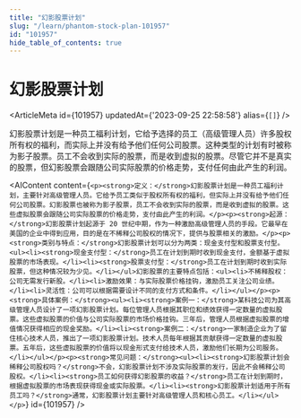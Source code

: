 ```yaml
---
title: "幻影股票计划"
slug: "/learn/phantom-stock-plan-101957"
id: "101957"
hide_table_of_contents: true
---
```



# 幻影股票计划

<ArticleMeta id={101957} updatedAt={'2023-09-25 22:58:58'} alias={`[]`} />
<div className='border-solid border-b border-t-0 my-4 border-[var(--ifm-color-gray-300)]' />

幻影股票计划是一种员工福利计划，它给予选择的员工（高级管理人员）许多股权所有权的福利，而实际上并没有给予他们任何公司股票。这种类型的计划有时被称为影子股票。员工不会收到实际的股票，而是收到虚拟的股票。尽管它并不是真实的股票，但幻影股票会跟随公司实际股票的价格走势，支付任何由此产生的利润。

<AIContent content={`<p><strong>定义：</strong>幻影股票计划是一种员工福利计划，主要针对高级管理人员。它给予员工类似于股权所有权的福利，但实际上并没有给予他们任何公司股票。幻影股票也被称为影子股票，员工不会收到实际的股票，而是收到虚拟的股票。这些虚拟股票会跟随公司实际股票的价格走势，支付由此产生的利润。</p><p><strong>起源：</strong>幻影股票计划起源于 20 世纪中期，作为一种激励高级管理人员的手段。它最早在美国的企业中得到应用，目的是在不稀释公司股权的情况下，提供与股票相关的激励。</p><p><strong>类别与特点：</strong>幻影股票计划可以分为两类：现金支付型和股票支付型。<ul><li><strong>现金支付型：</strong>员工在计划到期时收到现金支付，金额基于虚拟股票的市场表现。</li><li><strong>股票支付型：</strong>员工在计划到期时收到实际股票，但这种情况较为少见。</li></ul>幻影股票的主要特点包括：<ul><li>不稀释股权：公司无需发行新股。</li><li>激励效果：与实际股票价格挂钩，激励员工关注公司业绩。</li><li>灵活性：公司可以根据需要设计不同的支付方式和条件。</li></ul></p><p><strong>具体案例：</strong><ul><li><strong>案例一：</strong>某科技公司为其高级管理人员设计了一项幻影股票计划。每位管理人员根据其职位和绩效获得一定数量的虚拟股票。这些虚拟股票的价值与公司实际股票的市场价格挂钩。三年后，管理人员根据虚拟股票的增值情况获得相应的现金奖励。</li><li><strong>案例二：</strong>一家制造企业为了留住核心技术人员，推出了一项幻影股票计划。技术人员每年根据其贡献获得一定数量的虚拟股票。五年后，这些虚拟股票的价值将以现金形式支付给技术人员，激励他们长期为公司服务。</li></ul></p><p><strong>常见问题：</strong><ul><li><strong>幻影股票计划会稀释公司股权吗？</strong>不会，幻影股票计划不涉及实际股票的发行，因此不会稀释公司股权。</li><li><strong>员工如何获得幻影股票的收益？</strong>员工在计划到期时，根据虚拟股票的市场表现获得现金或实际股票。</li><li><strong>幻影股票计划适用于所有员工吗？</strong>通常，幻影股票计划主要针对高级管理人员和核心员工。</li></ul></p>`} id={101957} />
